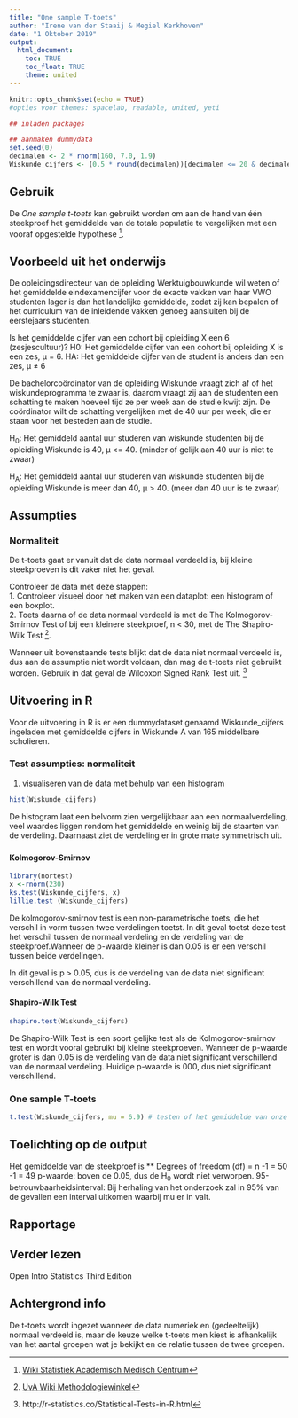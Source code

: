```yaml
---
title: "One sample T-toets"
author: "Irene van der Staaij & Megiel Kerkhoven"
date: "1 Oktober 2019"
output: 
  html_document:
    toc: TRUE
    toc_float: TRUE
    theme: united
---
```


```r
knitr::opts_chunk$set(echo = TRUE)
#opties voor themes: spacelab, readable, united, yeti
```

```r
## inladen packages

## aanmaken dummydata
set.seed(0)
decimalen <- 2 * rnorm(160, 7.0, 1.9)
Wiskunde_cijfers <- (0.5 * round(decimalen))[decimalen <= 20 & decimalen >= 9]
```

## Gebruik

De *One sample t-toets* kan gebruikt worden om aan de hand van één steekproef het gemiddelde van de totale populatie te vergelijken met een vooraf opgestelde hypothese [^1]. 

## Voorbeeld uit het onderwijs
De opleidingsdirecteur van de opleiding Werktuigbouwkunde wil weten of het gemiddelde eindexamencijfer voor de exacte vakken van haar VWO studenten lager is dan het landelijke gemiddelde, zodat zij kan bepalen of het curriculum van de inleidende vakken genoeg aansluiten bij de eerstejaars studenten. 

Is het gemiddelde cijfer van een cohort bij opleiding X een 6 (zesjescultuur)? 
H0:  Het gemiddelde cijfer van een cohort bij opleiding X is een zes, µ = 6. 
HA: Het gemiddelde cijfer van de student is anders dan een zes,  µ ≠ 6

De bachelorcoördinator van de opleiding Wiskunde vraagt zich af of het wiskundeprogramma te zwaar is, daarom vraagt zij aan de studenten een schatting te maken hoeveel tijd ze per week aan de studie kwijt zijn. De coördinator wilt de schatting vergelijken met de 40 uur per week, die er staan voor het besteden aan de studie.

H~0~: Het gemiddeld aantal uur studeren van wiskunde studenten bij de opleiding Wiskunde is 40, µ <= 40. (minder of gelijk aan 40 uur is niet te zwaar)

H~A~: Het gemiddeld aantal uur studeren van wiskunde studenten bij de opleiding Wiskunde is meer dan 40,  µ > 40. (meer dan 40 uur is te zwaar)


## Assumpties

### Normaliteit 
De t-toets gaat er vanuit dat de data normaal verdeeld is, bij kleine steekproeven is dit vaker niet het geval. 

Controleer de data met deze stappen:  
1. Controleer visueel door het maken van een dataplot: een histogram of een boxplot.  
2. Toets daarna of de data normaal verdeeld is met de The Kolmogorov-Smirnov Test of bij een kleinere steekproef, n < 30, met de The Shapiro-Wilk Test [^2]. 

Wanneer uit bovenstaande tests blijkt dat de data niet normaal verdeeld is, dus aan de assumptie niet wordt voldaan, dan mag de t-toets niet gebruikt worden. Gebruik in dat geval de Wilcoxon Signed Rank Test uit. [^3]

## Uitvoering in R
Voor de uitvoering in R is er een dummydataset genaamd Wiskunde_cijfers ingeladen met gemiddelde cijfers in Wiskunde A van 165 middelbare scholieren.

### Test assumpties: normaliteit
1. visualiseren van de data met behulp van een histogram
```r
hist(Wiskunde_cijfers)
```

De histogram laat een belvorm zien vergelijkbaar aan een normaalverdeling, veel waardes liggen rondom het gemiddelde en weinig bij de staarten van de verdeling. Daarnaast ziet de verdeling er in grote mate symmetrisch uit.  



### {.tabset .tabset-fade .tabset.pills}
#### Kolmogorov-Smirnov


```` r
library(nortest)
x <-rnorm(230)
ks.test(Wiskunde_cijfers, x)
lillie.test (Wiskunde_cijfers)

````
De kolmogorov-smirnov test is een non-parametrische toets, die het verschil in vorm tussen twee verdelingen toetst. In dit geval toetst deze test het verschil tussen de normaal verdeling en de verdeling van de steekproef.Wanneer de p-waarde kleiner is dan 0.05 is er een verschil tussen beide verdelingen. 

In dit geval is p > 0.05, dus is de verdeling van de data niet significant verschillend van de normaal verdeling. 

#### Shapiro-Wilk Test
``` r
shapiro.test(Wiskunde_cijfers)
```

De Shapiro-Wilk Test is een soort gelijke test als de Kolmogorov-smirnov test en wordt vooral gebruikt bij kleine steekproeven. Wanneer de p-waarde groter is dan 0.05 is de verdeling van de data niet significant verschillend van de normaal verdeling.
Huidige p-waarde is 000, dus niet significant verschillend. 


### One sample T-toets
```r
t.test(Wiskunde_cijfers, mu = 6.9) # testen of het gemiddelde van onze studenten afwijkt van het landelijk gemiddelde (6.9)
```

## Toelichting op de output
Het gemiddelde van de steekproef is **
Degrees of freedom (df) = n -1 = 50 -1 = 49
p-waarde: boven de 0.05, dus de H~0~ wordt niet verworpen. 
95-betrouwbaarheidsinterval: Bij herhaling van het onderzoek zal in 95% van de gevallen een interval uitkomen waarbij mu er in valt. 


## Rapportage

## Verder lezen

[^1]: [Wiki Statistiek Academisch Medisch Centrum](https://wikistatistiek.amc.nl/index.php/T-toets#one_sample_t-toets)
[^2]: [UvA Wiki Methodologiewinkel](https://wiki.uva.nl/methodologiewinkel/index.php/Normaliteit)
[^3]: http://r-statistics.co/Statistical-Tests-in-R.html

Open Intro Statistics Third Edition 


## Achtergrond info

De t-toets wordt ingezet wanneer de data numeriek en (gedeeltelijk) normaal verdeeld is, maar de keuze welke t-toets men kiest is afhankelijk van het aantal groepen wat je bekijkt en de relatie tussen de twee groepen. 


